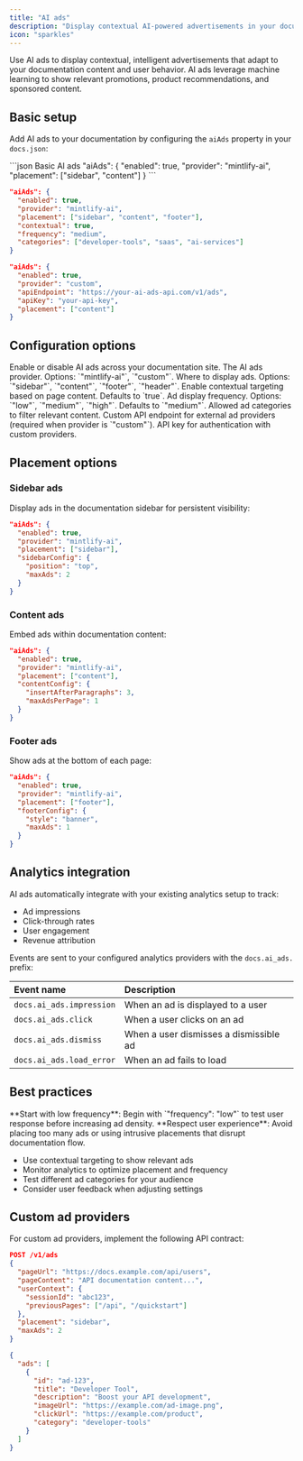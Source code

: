 ```yaml
---
title: "AI ads"
description: "Display contextual AI-powered advertisements in your documentation"
icon: "sparkles"
---
```


Use AI ads to display contextual, intelligent advertisements that adapt to your documentation content and user behavior. AI ads leverage machine learning to show relevant promotions, product recommendations, and sponsored content.

## Basic setup

Add AI ads to your documentation by configuring the `aiAds` property in your `docs.json`:

<CodeGroup>
  ```json Basic AI ads
  "aiAds": {
    "enabled": true,
    "provider": "mintlify-ai",
    "placement": ["sidebar", "content"]
  }
  ```

  ```json Advanced configuration
  "aiAds": {
    "enabled": true,
    "provider": "mintlify-ai",
    "placement": ["sidebar", "content", "footer"],
    "contextual": true,
    "frequency": "medium",
    "categories": ["developer-tools", "saas", "ai-services"]
  }
  ```

  ```json Custom provider
  "aiAds": {
    "enabled": true,
    "provider": "custom",
    "apiEndpoint": "https://your-ai-ads-api.com/v1/ads",
    "apiKey": "your-api-key",
    "placement": ["content"]
  }
  ```
</CodeGroup>

## Configuration options

<ResponseField name="enabled" type="boolean" required>
  Enable or disable AI ads across your documentation site.
</ResponseField>

<ResponseField name="provider" type="string" required>
  The AI ads provider. Options: `"mintlify-ai"`, `"custom"`.
</ResponseField>

<ResponseField name="placement" type="array" required>
  Where to display ads. Options: `"sidebar"`, `"content"`, `"footer"`, `"header"`.
</ResponseField>

<ResponseField name="contextual" type="boolean">
  Enable contextual targeting based on page content. Defaults to `true`.
</ResponseField>

<ResponseField name="frequency" type="string">
  Ad display frequency. Options: `"low"`, `"medium"`, `"high"`. Defaults to `"medium"`.
</ResponseField>

<ResponseField name="categories" type="array">
  Allowed ad categories to filter relevant content.
</ResponseField>

<ResponseField name="apiEndpoint" type="string">
  Custom API endpoint for external ad providers (required when provider is `"custom"`).
</ResponseField>

<ResponseField name="apiKey" type="string">
  API key for authentication with custom providers.
</ResponseField>

## Placement options

### Sidebar ads
Display ads in the documentation sidebar for persistent visibility:

```json
"aiAds": {
  "enabled": true,
  "provider": "mintlify-ai",
  "placement": ["sidebar"],
  "sidebarConfig": {
    "position": "top",
    "maxAds": 2
  }
}
```

### Content ads
Embed ads within documentation content:

```json
"aiAds": {
  "enabled": true,
  "provider": "mintlify-ai", 
  "placement": ["content"],
  "contentConfig": {
    "insertAfterParagraphs": 3,
    "maxAdsPerPage": 1
  }
}
```

### Footer ads
Show ads at the bottom of each page:

```json
"aiAds": {
  "enabled": true,
  "provider": "mintlify-ai",
  "placement": ["footer"],
  "footerConfig": {
    "style": "banner",
    "maxAds": 1
  }
}
```

## Analytics integration

AI ads automatically integrate with your existing analytics setup to track:

- Ad impressions
- Click-through rates
- User engagement
- Revenue attribution

Events are sent to your configured analytics providers with the `docs.ai_ads.` prefix:

| Event name | Description |
| :--------- | :---------- |
| `docs.ai_ads.impression` | When an ad is displayed to a user |
| `docs.ai_ads.click` | When a user clicks on an ad |
| `docs.ai_ads.dismiss` | When a user dismisses a dismissible ad |
| `docs.ai_ads.load_error` | When an ad fails to load |

## Best practices

<Tip>
  **Start with low frequency**: Begin with `"frequency": "low"` to test user response before increasing ad density.
</Tip>

<Warning>
  **Respect user experience**: Avoid placing too many ads or using intrusive placements that disrupt documentation flow.
</Warning>

- Use contextual targeting to show relevant ads
- Monitor analytics to optimize placement and frequency
- Test different ad categories for your audience
- Consider user feedback when adjusting settings

## Custom ad providers

For custom ad providers, implement the following API contract:

```json API Request
POST /v1/ads
{
  "pageUrl": "https://docs.example.com/api/users",
  "pageContent": "API documentation content...",
  "userContext": {
    "sessionId": "abc123",
    "previousPages": ["/api", "/quickstart"]
  },
  "placement": "sidebar",
  "maxAds": 2
}
```

```json API Response
{
  "ads": [
    {
      "id": "ad-123",
      "title": "Developer Tool",
      "description": "Boost your API development",
      "imageUrl": "https://example.com/ad-image.png",
      "clickUrl": "https://example.com/product",
      "category": "developer-tools"
    }
  ]
}
```